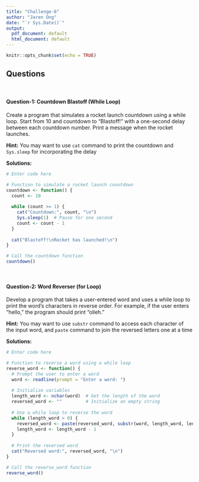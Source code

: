 ```yaml
---
title: "Challenge-6"
author: "Jaren Ong"
date: "`r Sys.Date()`"
output:
  pdf_document: default
  html_document: default
---
```


```r
knitr::opts_chunk$set(echo = TRUE)
```

## Questions
<br>

#### Question-1: Countdown Blastoff (While Loop)

Create a program that simulates a rocket launch countdown using a while loop. Start from 10 and countdown to "Blastoff!" with a one-second delay between each countdown number. Print a message when the rocket launches.

**Hint:** You may want to use `cat` command to print the countdown and `Sys.sleep` for incorporating the delay

**Solutions:**

```r
# Enter code here

# Function to simulate a rocket launch countdown
countdown <- function() {
  count <- 10
  
  while (count >= 1) {
    cat("Countdown:", count, "\n")
    Sys.sleep(1)  # Pause for one second
    count <- count - 1
  }
  
  cat("Blastoff!\nRocket has launched!\n")
}

# Call the countdown function
countdown()


```
<br>

#### Question-2: Word Reverser (for Loop)

Develop a program that takes a user-entered word and uses a while loop to print the word's characters in reverse order. For example, if the user enters "hello," the program should print "olleh."

**Hint:** You may want to use `substr` command to access each character of the input word, and `paste` command to join the reversed letters one at a time

**Solutions:** 

```r
# Enter code here

# Function to reverse a word using a while loop
reverse_word <- function() {
  # Prompt the user to enter a word
  word <- readline(prompt = "Enter a word: ")
  
  # Initialize variables
  length_word <- nchar(word)  # Get the length of the word
  reversed_word <- ""         # Initialize an empty string
  
  # Use a while loop to reverse the word
  while (length_word > 0) {
    reversed_word <- paste(reversed_word, substr(word, length_word, length_word), sep = "")
    length_word <- length_word - 1
  }
  
  # Print the reversed word
  cat("Reversed word:", reversed_word, "\n")
}

# Call the reverse_word function
reverse_word()

```
<br>
